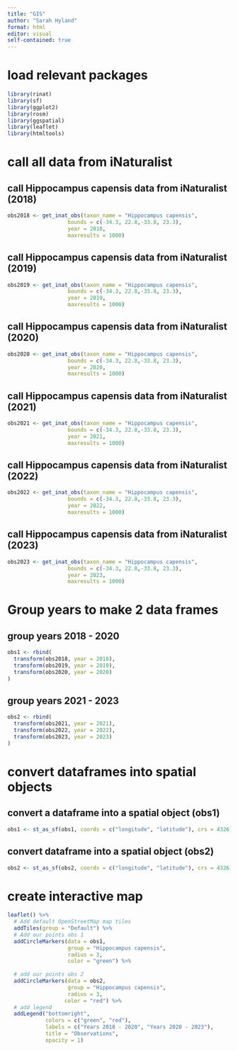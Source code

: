 ```yaml
---
title: "GIS"
author: "Sarah Hyland"
format: html
editor: visual
self-contained: true
---
```


# load relevant packages

```r
library(rinat)
library(sf)
library(ggplot2)
library(rosm)
library(ggspatial)
library(leaflet)
library(htmltools)
```

# call all data from iNaturalist

## call Hippocampus capensis data from iNaturalist (2018)

```r
obs2018 <- get_inat_obs(taxon_name = "Hippocampus capensis",
                   bounds = c(-34.3, 22.8,-33.8, 23.3),
                   year = 2018,
                   maxresults = 1000)
```

## call Hippocampus capensis data from iNaturalist (2019)

```r
obs2019 <- get_inat_obs(taxon_name = "Hippocampus capensis",
                   bounds = c(-34.3, 22.8,-33.8, 23.3),
                   year = 2019,
                   maxresults = 1000)
```

## call Hippocampus capensis data from iNaturalist (2020)

```r
obs2020 <- get_inat_obs(taxon_name = "Hippocampus capensis",
                   bounds = c(-34.3, 22.8,-33.8, 23.3),
                   year = 2020,
                   maxresults = 1000)
```

## call Hippocampus capensis data from iNaturalist (2021)

```r
obs2021 <- get_inat_obs(taxon_name = "Hippocampus capensis",
                   bounds = c(-34.3, 22.8,-33.8, 23.3),
                   year = 2021,
                   maxresults = 1000)
```

## call Hippocampus capensis data from iNaturalist (2022)

```r
obs2022 <- get_inat_obs(taxon_name = "Hippocampus capensis",
                   bounds = c(-34.3, 22.8,-33.8, 23.3),
                   year = 2022,
                   maxresults = 1000)
```

## call Hippocampus capensis data from iNaturalist (2023)

```r
obs2023 <- get_inat_obs(taxon_name = "Hippocampus capensis",
                   bounds = c(-34.3, 22.8,-33.8, 23.3),
                   year = 2023,
                   maxresults = 1000)
```

# Group years to make 2 data frames

## group years 2018 - 2020

```r
obs1 <- rbind(
  transform(obs2018, year = 2018),
  transform(obs2019, year = 2019),
  transform(obs2020, year = 2020)
)

```

## group years 2021 - 2023

```r
obs2 <- rbind(
  transform(obs2021, year = 2021),
  transform(obs2022, year = 2022),
  transform(obs2023, year = 2023)
)

```

# convert dataframes into spatial objects

## convert a dataframe into a spatial object (obs1)

```r
obs1 <- st_as_sf(obs1, coords = c("longitude", "latitude"), crs = 4326)
```

## convert dataframe into a spatial object (obs2)

```r
obs2 <- st_as_sf(obs2, coords = c("longitude", "latitude"), crs = 4326)
```

# create interactive map

```r
leaflet() %>%
  # Add default OpenStreetMap map tiles
  addTiles(group = "Default") %>%  
  # Add our points obs 1
  addCircleMarkers(data = obs1,
                   group = "Hippocampus capensis",
                   radius = 3, 
                   color = "green") %>%
  
  # add our points obs 2
  addCircleMarkers(data = obs2,
                   group = "Hippocampus capensis",
                   radius = 3, 
                  color = "red") %>%
  # add legend
  addLegend("bottomright",
            colors = c("green", "red"),
            labels = c("Years 2018 - 2020", "Years 2020 - 2023"),
            title = "Observations",
            opacity = 1) 
  
```
